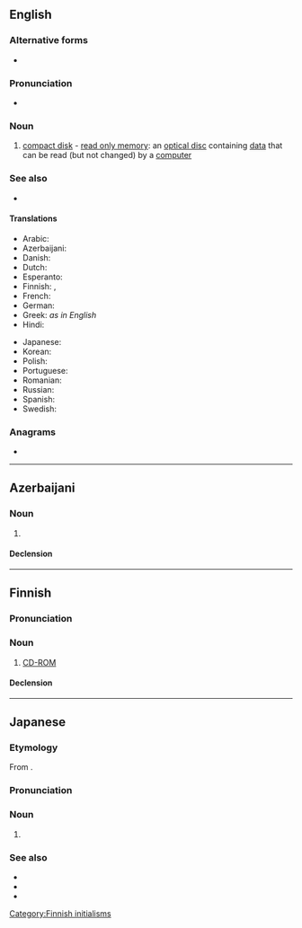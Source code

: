 {{also|cd-rom}}
==English==

===Alternative forms===
* {{l|en|CD ROM}}

===Pronunciation===
* {{IPA|en|/siː.diːˈɹɒm/}}

===Noun===
{{en-noun|head=[[CD]]-[[ROM]]}}

# [[compact disk]] - [[read only memory]]: an [[optical disc]] containing [[data]] that can be read (but not changed) by a [[computer]]

===See also===
* {{projectlink|wikipedia}}

====Translations====
{{trans-top|CD-ROM}}
* Arabic: {{t-needed|ar}}
* Azerbaijani: {{t|az|CD-ROM}}
* Danish: {{t-needed|da}}
* Dutch: {{t+|nl|cd-rom|m}}
* Esperanto: {{t|eo|KD-NLM}}
* Finnish: {{t|fi|CD-ROM-levy}}, {{t|fi|CD-ROM}}
* French: {{t+|fr|cédérom|m}}
* German: {{t-needed|de}}
* Greek: ''as in English''
* Hindi: {{t-needed|hi}}
{{trans-mid}}
* Japanese: {{t-needed|ja}}
* Korean: {{t-needed|ko}}
* Polish: {{t-needed|pl}}
* Portuguese: {{t-needed|pt}}
* Romanian: {{t|ro|CD-ROM}}
* Russian: {{t-needed|ru}}
* Spanish: {{t|es|cederrón|m}}
* Swedish: {{t+|sv|CD-ROM|c}}
{{trans-bottom}}

===Anagrams===
* {{anagrams|en|a=cdmor|Comdr.}}

----

==Azerbaijani==

===Noun===
{{head|az|noun}}

# {{l|en|CD-ROM}}

====Declension====
{{az-latin-decl-initialism|u|c}}

----

==Finnish==

===Pronunciation===
{{fi-pronunciation|see-dee-rom(i)}}

===Noun===
{{fi-noun}}

# [[#English|CD-ROM]]

====Declension====
{{fi-decl-risti|CD-ROM|||a|i=0}}

[[Category:Finnish initialisms]]

----

==Japanese==
{{swp|lang=ja}}

===Etymology===
From {{bor|ja|en|CD-ROM|sort=しいでぃいろむ}}.

===Pronunciation===
{{ja-pron|シーディー ロム|acc=5}}

===Noun===
{{ja-noun|シーディー-ロム}}

# {{lb|ja|computing|sort=しいでぃいろむ}} {{l|en|CD-ROM}}

===See also===
* {{ja-r|C%D|シー%ディー}}
* {{ja-r|ROM|ロム}}
* {{ja-r|D%V%D&#45;ROM|ディー%ブイ%ディー&#45;ロム}}